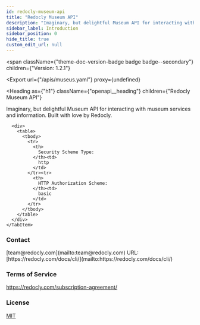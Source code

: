 ```yaml
---
id: redocly-museum-api
title: "Redocly Museum API"
description: "Imaginary, but delightful Museum API for interacting with museum services and information. Built with love by Redocly."
sidebar_label: Introduction
sidebar_position: 0
hide_title: true
custom_edit_url: null
---
```



<span
  className={"theme-doc-version-badge badge badge--secondary"}
  children={"Version: 1.2.1"}
>
</span>

<Export
  url={"/apis/museus.yaml"}
  proxy={undefined}
>
  
</Export>

<Heading
  as={"h1"}
  className={"openapi__heading"}
  children={"Redocly Museum API"}
>
</Heading>



Imaginary, but delightful Museum API for interacting with museum services and information. Built with love by Redocly.

<div
  style={{"marginBottom":"2rem"}}
>
  <Heading
    id={"authentication"}
    as={"h2"}
    className={"openapi-tabs__heading"}
    children={"Authentication"}
  >
  </Heading><SchemaTabs
    className={"openapi-tabs__security-schemes"}
  >
    <TabItem
      label={"HTTP: Basic Auth"}
      value={"MuseumPlaceholderAuth"}
    >
      
      
      
      
      <div>
        <table>
          <tbody>
            <tr>
              <th>
                Security Scheme Type:
              </th><td>
                http
              </td>
            </tr><tr>
              <th>
                HTTP Authorization Scheme:
              </th><td>
                basic
              </td>
            </tr>
          </tbody>
        </table>
      </div>
    </TabItem>
  </SchemaTabs>
</div><div
  style={{"display":"flex","flexDirection":"column","marginBottom":"var(--ifm-paragraph-margin-bottom)"}}
>
  <h3
    style={{"marginBottom":"0.25rem"}}
  >
    Contact
  </h3><span>
    [team@redocly.com](mailto:team@redocly.com)
  </span><span>
    URL: [https://redocly.com/docs/cli/](mailto:https://redocly.com/docs/cli/)
  </span>
</div><div
  style={{"marginBottom":"var(--ifm-paragraph-margin-bottom)"}}
>
  <h3
    style={{"marginBottom":"0.25rem"}}
  >
    Terms of Service
  </h3><a
    href={"https://redocly.com/subscription-agreement/"}
  >
    https://redocly.com/subscription-agreement/
  </a>
</div><div
  style={{"marginBottom":"var(--ifm-paragraph-margin-bottom)"}}
>
  <h3
    style={{"marginBottom":"0.25rem"}}
  >
    License
  </h3><a
    href={"https://opensource.org/license/mit/"}
  >
    MIT
  </a>
</div>